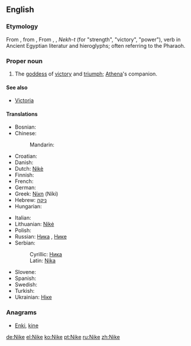 ==English==
{{wikipedia|Nike (mythology)}}

===Etymology===
From {{etyl|grc|en}} {{term|Νίκη|tr=Nikē|lang=grc|sc=polytonic}}, from {{term|νίκη||victory|tr=nikē|lang=grc|sc=polytonic}}, From {{etyl|egy|en}}, {{etyl|cop|en}}, ''Nekh-t'' (for "strength", "victory", "power"), verb in Ancient Egyptian literatur and hieroglyphs; often referring to the Pharaoh.

===Proper noun===
{{en-proper noun}}

# {{Greek god}} The [[goddess]] of [[victory]] and [[triumph]]; [[Athena]]'s companion.

====See also====
* [[Victoria]]

====Translations====
{{trans-top|Greek goddess of victory}}
* Bosnian: {{t-|bs|Nika|f}}
* Chinese:
*: Mandarin: {{t|cmn|尼刻|tr=Níkè|sc=Hani}}
* Croatian: {{t-|hr|Nika|f}}
* Danish: {{t-|da|Nike|f}}
* Dutch: [[Nikè]] {{f}}
* Finnish: {{t-|fi|Nike|f}}
* French: {{t-|fr|Niké|f}}
* German: {{t+|de|Nike|f}}
* Greek: [[Νίκη]] (Níki)
* Hebrew: [[ניקה]] {{f}}
* Hungarian: {{t-|hu|Niké}}
{{trans-mid}}
* Italian: {{t-|it|Nike}}
* Lithuanian: [[Nikė]] {{f}}
* Polish: {{t-|pl|Nike|f}}
* Russian: [[Ника]] {{f}}, [[Нике]] {{f}}
* Serbian:
*: Cyrillic: [[Ника#Serbian|Ника]] {{f}}
*: Latin: [[Nika#Serbian|Nika]] {{f}}
* Slovene: {{t-|sl|Nike|f}}
* Spanish: {{t-|es|Niké}}
* Swedish: {{t-|sv|Nike|f}}
* Turkish: {{t-|tr|Nike|f}}
* Ukrainian: [[Ніке]] {{f}}
{{trans-bottom}}

===Anagrams===
* [[Enki#English|Enki]], [[kine#English|kine]]


[[de:Nike]]
[[el:Nike]]
[[ko:Nike]]
[[pt:Nike]]
[[ru:Nike]]
[[zh:Nike]]